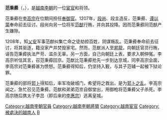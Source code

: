 {{unreferenced|time=2015-09-26T03:35:42+00:00}}
'''范秉彛'''（{{vie|v=Phạm Bỉnh Di|hn=范秉彛}}，{{bd|？||1209年||catIdx=F范}}），是[[越南|越南]][[李朝_(越南)|李朝]]的一位[[宦官|宦官]]和将领。

范秉彛在[[李高宗|李高宗]]在位期间担任[[奉御官|奉御官]]。1207年，[[段尚|段尚]]、段主造反，范秉彛、[[谭以蒙|谭以蒙]]奉命前去征讨。段尚向另一位将军[[范猷|范猷]]行贿，并向其投降。因而范秉彛同范猷产生嫌隙。

1208年，知[[乂安|乂安]]军事范猷纠集亡命之徒劫掠百姓，阴谋叛乱。范秉彛奉命前去征讨，将其驱逐，籍没家产并焚毁家宅。然而，范猷派人至[[昇龍|昇龍]]，向朝廷官员行贿，诬告范秉彛执法严苛、滥杀无辜。另一方面，自己向朝廷上表，要求入朝伸冤。李高宗听信其言，召范秉彛回京。范猷比范秉彛抢先一步到达京城，同李高宗会面，李高宗对范秉彛甚为愤怒。范秉彛得知后，仍坚持入觐，与其子范辅一起被下狱论罪。

范秉彛的部将[[郭卜|郭卜]]得知后，率军攻破城门，希望将之救出，是为[[郭卜之乱|郭卜之乱]]。李高宗闻之，急忙召见范秉彛。范猷和弟弟范京自御堂出，用御枪将范秉彛父子杀死。李高宗随后携太子李旵（即后来的[[李惠宗|李惠宗]]）逃离皇城。

[[Category:越南李朝官員|Category:越南李朝官員]]
[[Category:越南李朝將領|Category:越南李朝將領]]
[[Category:越南宦官|Category:越南宦官]]
[[Category:被處決的越南人|Category:被處決的越南人]]
[[Category:范姓|B]]